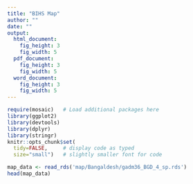 ```yaml
---
title: "BIHS Map"
author: ""
date: ""
output: 
  html_document:
    fig_height: 3
    fig_width: 5
  pdf_document:
    fig_height: 3
    fig_width: 5
  word_document:
    fig_height: 3
    fig_width: 5
---
```


```r
require(mosaic)   # Load additional packages here 
library(ggplot2)
library(devtools)
library(dplyr)
library(stringr)
knitr::opts_chunk$set(
  tidy=FALSE,     # display code as typed
  size="small")   # slightly smaller font for code
```

```r
map_data <- read_rds('map/Bangaldesh/gadm36_BGD_4_sp.rds')
head(map_data)
```

